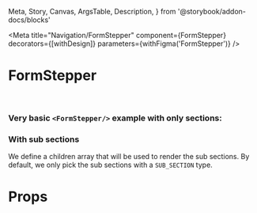   Meta,
  Story,
  Canvas,
  ArgsTable,
  Description,
} from '@storybook/addon-docs/blocks'


<Meta
  title="Navigation/FormStepper"
  component={FormStepper}
  decorators={[withDesign]}
  parameters={withFigma('FormStepper')}
/>

# FormStepper

<DescriptionFigma name="FormStepper" />

<br />

### Very basic `<FormStepper/>` example with only sections:

<Canvas>
  <Story name="Default">
    <FormStepper
      theme={FormStepperThemes.PURPLE}
      formName="Form name"
      sections={[
        { name: 'Section name #1' },
        { name: 'Section name #2' },
        { name: 'Section name #3' },
        { name: 'Section name #4' },
        { name: 'Section name #5' },
      ]}
    />
  </Story>
</Canvas>

### With sub sections

We define a children array that will be used to render the sub sections. By default, we only pick the sub sections with a `SUB_SECTION` type.

<Canvas>
  <Story name="SubSections">
    <FormStepper
      theme={FormStepperThemes.PURPLE}
      sections={[
        { name: 'Section #1' },
        {
          name: 'Section #2',
          children: [
            { type: 'SUB_SECTION', name: 'Sub section #1' },
            { type: 'SUB_SECTION', name: 'Sub section #2' },
            { type: 'SUB_SECTION', name: 'Sub section #3' },
            { type: 'SOME_TYPE', name: 'Sub section #4' },
            { type: 'SOME_TYPE', name: 'Sub section #5' },
          ],
        },
        { name: 'Section #3' },
        { name: 'Section #4' },
        { name: 'Section #5' },
      ]}
      activeSection={1}
    />
  </Story>
</Canvas>

# Props

<ArgsTable of={FormStepper} />
